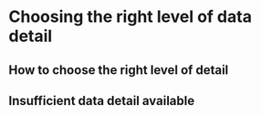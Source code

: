 # Choosing the right level of data detail

## How to choose the right level of detail

## Insufficient data detail available